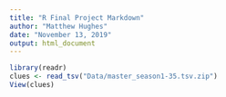 ```yaml
---
title: "R Final Project Markdown"
author: "Matthew Hughes"
date: "November 13, 2019"
output: html_document
---
```


```r
library(readr)
clues <- read_tsv("Data/master_season1-35.tsv.zip")
View(clues)
```
